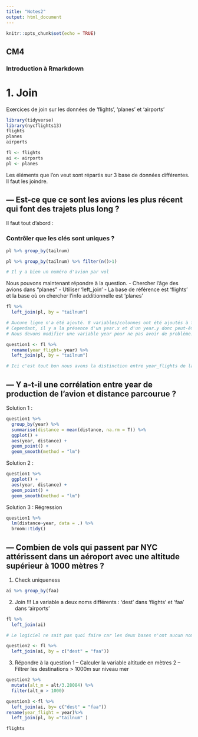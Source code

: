 ```yaml
---
title: "Notes2"
output: html_document
---
```


```r
knitr::opts_chunk$set(echo = TRUE)
```

## CM4
### Introduction à Rmarkdown

# 1. Join

Exercices de join sur les données de 'flights', 'planes' et 'airports'
```r
library(tidyverse)
library(nycflights13)
flights
planes
airports

fl <- flights
ai <- airports
pl <- planes
```

Les éléments que l'on veut sont répartis sur 3 base de données différentes.
Il faut les joindre.

## --- Est-ce que ce sont les avions les plus récent qui font des trajets plus long ?
Il faut tout d'abord : 

### Contrôler que les clés sont uniques ? 

```r
pl %>% group_by(tailnum) 
```

```r
pl %>% group_by(tailnum) %>% filter(n()>1)

# Il y a bien un numéro d'avion par vol
```

Nous pouvons maintenant répondre à la question.
- Chercher l'âge des avions dans "planes"
- Utiliser 'left_join'
- La base de référence est 'flights' et la base où on chercher l'info additionnelle est 'planes'
```r
fl %>% 
  left_join(pl, by = "tailnum")

# Aucune ligne n'a été ajouté. 8 variables/colonnes ont été ajoutés à fl.
# Cependant, il y a la présence d'un year.x et d'un year.y donc peut-être qu'il y a des erreurs...
# Nous devons modifier une variable year pour ne pas avoir de problème.
```

```r
question1 <- fl %>% 
  rename(year_flight= year) %>% 
  left_join(pl, by = "tailnum")

# Ici c'est tout bon nous avons la distinction entre year_flights de la base 'fl' et year de la base 'pl'.
```

## --- Y a-t-il une corrélation entre year de production de l'avion et distance parcourue ? 

Solution 1 :
```r
question1 %>% 
  group_by(year) %>% 
  summarise(distance = mean(distance, na.rm = T)) %>% 
  ggplot() +
  aes(year, distance) +
  geom_point() +
  geom_smooth(method = "lm")
```

Solution 2 : 
```r
question1 %>% 
  ggplot() +
  aes(year, distance) +
  geom_point() +
  geom_smooth(method = "lm")
```

Solution 3 : Régression
```r
question1 %>% 
  lm(distance~year, data = .) %>% 
  broom::tidy()
```

## --- Combien de vols qui passent par NYC attérissent dans un aéroport avec une altitude supérieur à 1000 mètres ? 

1. Check uniqueness
```r
ai %>% group_by(faa)
```

2. Join
!!! La variable a deux noms différents : 'dest' dans 'flights' et 'faa' dans 'airports'
```r
fl %>% 
  left_join(ai)

# Le logiciel ne sait pas quoi faire car les deux bases n'ont aucun noms de variables en commun. 
```

```r
question2 <- fl %>% 
  left_join(ai, by = c("dest" = "faa"))
```

3. Répondre à la question
1 -- Calculer la variable altitude en mètres
2 -- Filtrer les destinations > 1000m sur niveau mer
```r
question2 %>% 
  mutate(alt_m = alt/3.28084) %>% 
  filter(alt_m > 1000)
```


```r
question3 <-fl %>%
  left_join(ai, by= c("dest" = "faa"))
rename(year_flight = year)%>%
  left_join(pl, by ="tailnum" )
```
```r
flights
```

